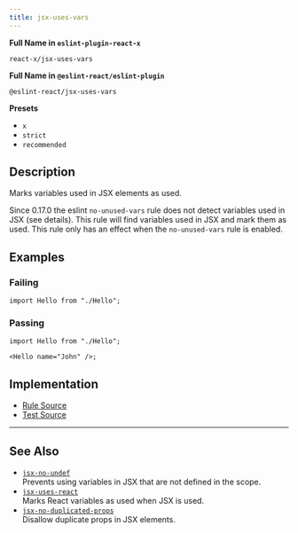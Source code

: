 ```yaml
---
title: jsx-uses-vars
---
```


**Full Name in `eslint-plugin-react-x`**

```plain copy
react-x/jsx-uses-vars
```

**Full Name in `@eslint-react/eslint-plugin`**

```plain copy
@eslint-react/jsx-uses-vars
```

**Presets**

- `x`
- `strict`
- `recommended`

## Description

Marks variables used in JSX elements as used.

Since 0.17.0 the eslint `no-unused-vars` rule does not detect variables used in JSX (see details). This rule will find variables used in JSX and mark them as used.
This rule only has an effect when the `no-unused-vars` rule is enabled.

## Examples

### Failing

```tsx
import Hello from "./Hello";
```

### Passing

```tsx
import Hello from "./Hello";

<Hello name="John" />;
```

## Implementation

- [Rule Source](https://github.com/Rel1cx/eslint-react/tree/main/packages/plugins/eslint-plugin-react-x/src/rules/jsx-uses-vars.ts)
- [Test Source](https://github.com/Rel1cx/eslint-react/tree/main/packages/plugins/eslint-plugin-react-x/src/rules/jsx-uses-vars.spec.ts)

---

## See Also

- [`jsx-no-undef`](./jsx-no-undef)\
  Prevents using variables in JSX that are not defined in the scope.
- [`jsx-uses-react`](./jsx-uses-react)\
  Marks React variables as used when JSX is used.
- [`jsx-no-duplicated-props`](./jsx-no-duplicate-props)\
  Disallow duplicate props in JSX elements.
